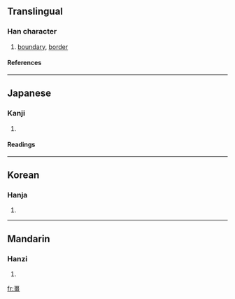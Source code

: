 ==Translingual==
===Han character===
{{Han char|rn=102|rad=田|as=08|sn=13|four=|canj=一田一一 (MWMM)}}
# [[boundary]], [[border]]
====References====
{{Han ref|kx=0765.050|dkj=21895|dj=1176.050|hdz=42545.110|uh=757A|ud=30074}}

----
==Japanese==
===Kanji===
{{ja-kanji|grade=|rs=田08}}
# {{defn|Japanese}} 
====Readings====
{{ja-readings|on=[[きょう]] (kyō), [[こう]] (kō)|kun=[[さかい]] (sakai)|nanori=}}

----
==Korean==
===Hanja===
{{ko-hanja|hangeul=강|eumhun=|rv=gang|mr=kang|y=kang}}
# {{defn|Korean}}

----
==Mandarin==
===Hanzi===
{{cmn-hanzi|pin=[[jiāng]] ([[jiang1]]), [[jiàng]] ([[jiang4]]), [[qiáng]] ([[qiang2]])|wg=chiang<sup>1</sup>, chiang<sup>4</sup>, ch'iang<sup>2</sup>}}
# {{defn|Mandarin}}

[[fr:畺]]